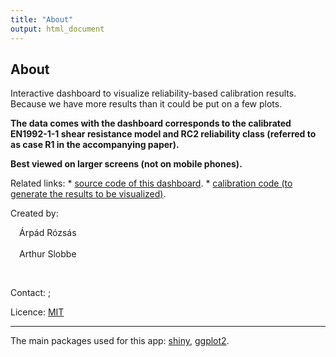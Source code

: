```yaml
---
title: "About"
output: html_document
---
```


## About

Interactive dashboard to visualize reliability-based calibration results. Because we have more 
results than it could be put on a few plots.

**The data comes with the dashboard corresponds to the calibrated EN1992-1-1 shear 
resistance model and RC2 reliability class (referred to as case R1 in the
accompanying paper).**

**Best viewed on larger screens (not on mobile phones).**

Related links: 
* <a href="https://github.com/TNO/shear_calibration_shiny" target="_blank">source code of this dashboard</a>.
* <a href="https://github.com/TNO/shear_calibration" target="_blank">calibration code (to generate the results to be visualized)</a>.

Created by:
<div style="margin-left: 1em;">  
  Árpád Rózsás <br>   
  Arthur Slobbe
</div>
<br>

<p> Contact: 
<script language="JavaScript">
var username = "rozsasarpi";
var hostname = "gmail.com";
var linktext = username + "@" + hostname ;
document.write("<a href='" + "mail" + "to:" + username + "@" + hostname + "'>" + linktext + "</a>");
</script>; 
<script language="JavaScript">
var username = "arthur.slobbe";
var hostname = "tno.nl";
var linktext = username + "@" + hostname ;
document.write("<a href='" + "mail" + "to:" + username + "@" + hostname + "'>" + linktext + "</a>");
</script>
</p>


Licence: <a href="https://en.wikipedia.org/wiki/MIT_License" target="_blank">MIT</a>

***

The main packages used for this app: 
<a href="http://shiny.rstudio.com/" target="_blank">shiny</a>,
<a href="https://ggplot2.tidyverse.org/" target="_blank">ggplot2</a>.
